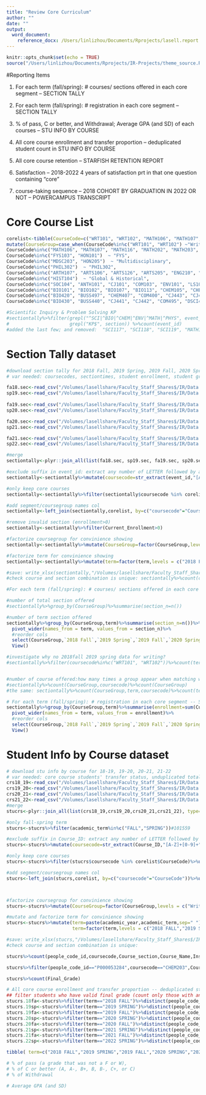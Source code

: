 ```yaml
---
title: "Review Core Curriculum"
author: ""
date: ""
output: 
  word_document:
    reference_docx: /Users/linlizhou/Documents/Rprojects/lasell.report.IN-USE.docx
---
```


```r
knitr::opts_chunk$set(echo = TRUE)
source("/Users/linlizhou/Documents/Rprojects/IR-Projects/theme_source.R") #run code from saved theme and library
```




#Reporting Items

1. For each term (fall/spring): # courses/ sections offered in each core segment -- SECTION TALLY
2. For each term (fall/spring): # registration in each core segment -- SECTION TALLY 

3.  % of pass, C or better, and Withdrawal; Average GPA (and SD) of each courses -- STU INFO BY COURSE
4. All core course enrollment and transfer proportion -- deduplicated student count in STU INFO BY COURSE

5. All core course retention -- STARFISH RETENTION REPORT
6. Satisfaction -- 2018-2022 4 years of satisfaction prt in that one question containing "core"
6. course-taking sequence -- 2018 COHORT BY GRADUATION IN 2022 OR NOT -- POWERCAMPUS TRANSCRIPT

# Core Course List

```r
corelist<-tibble(CourseCode=c("WRT101", "WRT102", "MATH106", "MATH107", "MATH116", "MATH202", "MATH203", "MATH203", "MATH205", "MATH208", "MATH209", "FYS103", "HON101", "MDSC203", "HON205", "PHIL302", "ARTH107", "ARTS106", "ARTS126", "ARTS205", "ENG210", "ENG217", "ENG218", "ENG225", "MUS101", "MUS102", "MUS109", "MUS203", "PERF107", "PERF111", "PERF202", "PERF203", "HIST104", "SOC104", "ANTH101", "CJ101", "COM103", "ENV101", "LS101", "PSYC101", "SOC101", "SOC102", "BIO101", "BIO102", "BIO107", "BIO113", "CHEM105", "CHEM203", "ENV206", "ENV211", "ENV220", "MATH109", "PHYS111", "PHYS112", "SCI103", "SCI104", "SCI105", "SCI106", "SCI107", "SCI114", "SCI115", "SCI117", "SCI118", "SCI119", "BIO420", "BUSS497", "CHEM407", "COM400", "CJ443", "CJ444", "DSCI499", "ED496", "ED498", "ED482", "ED484", "ED427", "EXSC410", "EXSC425", "FASH415", "FSCI407", "GRAP400", "HS415", "HS425", "HUM400", "LS443", "LS444", "BIO430", "BUSS440", "CJ441", "CJ442", "COM495", "DSCI409", "ED494", "ENG402", "EXSC430", "FASH427", "FSCI480", "GLBS401", "GRAP404", "HIST401", "HS427", "HUM419", "HUM420", "LS441", "LS442", "MATH399")) %>%
mutate(CourseGroup=case_when(CourseCode%in%c("WRT101", "WRT102") ~"Writing", 
CourseCode%in%c("MATH106", "MATH107", "MATH116", "MATH202", "MATH203", "MATH203", "MATH205", "MATH208", "MATH209") ~"Math", 
CourseCode%in%c("FYS103", "HON101")  ~ "FYS", 
CourseCode%in%c("MDSC203", "HON205")  ~ "Multidisciplinary", 
CourseCode%in%c("PHIL302")  ~ "PHIL302", 
CourseCode%in%c("ARTH107", "ARTS106", "ARTS126", "ARTS205", "ENG210", "ENG217", "ENG218", "ENG225", "MUS101", "MUS102", "MUS109", "MUS203", "PERF107", "PERF111", "PERF202", "PERF203")  ~ "Aesthetics & Creativity", 
CourseCode%in%c("HIST104")  ~ "Global & Historical", 
CourseCode%in%c("SOC104", "ANTH101", "CJ101", "COM103", "ENV101", "LS101", "PSYC101", "SOC101", "SOC102")  ~ "Individuals & Society", 
CourseCode%in%c("BIO101", "BIO102", "BIO107", "BIO113", "CHEM105", "CHEM203", "ENV206", "ENV211", "ENV220", "MATH109", "PHYS111", "PHYS112", "SCI103", "SCI104", "SCI105", "SCI106", "SCI107", "SCI114", "SCI115", "SCI117", "SCI118", "SCI119")  ~ "Scientific Inquiry & Problem Solving",
CourseCode%in%c("BIO420", "BUSS497", "CHEM407", "COM400", "CJ443", "CJ444", "DSCI499", "ED496", "ED498", "ED482", "ED484", "ED427", "EXSC410", "EXSC425", "FASH415", "FSCI407", "GRAP400", "HS415", "HS425", "HUM400", "LS443", "LS444")  ~ "Internship", 
CourseCode%in%c("BIO430", "BUSS440", "CJ441", "CJ442", "COM495", "DSCI409", "ED494", "ENG402", "EXSC430", "FASH427", "FSCI480", "GLBS401", "GRAP404", "HIST401", "HS427", "HUM419", "HUM420", "LS441", "LS442", "MATH399")  ~ "Capstone"))

#Scientific Inquiry & Problem Solving KP
#sectiontally%>%filter(grepl("^SCI|^BIO|^CHEM|^ENV|^MATH|^PHYS", event_id), 
#                      grepl("KP$", section)) %>%count(event_id)
#added the last few; and removed:  "SCI117", "SCI118", "SCI119", "MATH109", "SCI107"  in Scientific Inquiry & Problem Solving KP
```

# Section Tally dataset

```r
#download section tally for 2018 Fall, 2019 Spring, 2019 Fall, 2020 Spring, 2020 Fall, 2021 Spring, 2021 Fall, 2022 Spring
# var needed: coursecodes, sectiontimes, student enrollment, student grades

fa18.sec<-read_csv("/Volumes/lasellshare/Faculty_Staff_Shares$/IR/Data and Analyses/Program Review/2022 Core Curriculum/data files/Section Tally18fall.csv", skip = 2)%>%mutate(term="2018 Fall")
sp19.sec<-read_csv("/Volumes/lasellshare/Faculty_Staff_Shares$/IR/Data and Analyses/Program Review/2022 Core Curriculum/data files/Section Tally19sp.csv", skip = 2)%>%mutate(term="2019 Spring")
  
fa19.sec<-read_csv("/Volumes/lasellshare/Faculty_Staff_Shares$/IR/Data and Analyses/Program Review/2022 Core Curriculum/data files/Section Tally19fall.csv", skip = 2)%>%mutate(term="2019 Fall")
sp20.sec<-read_csv("/Volumes/lasellshare/Faculty_Staff_Shares$/IR/Data and Analyses/Program Review/2022 Core Curriculum/data files/Section Tally20sp.csv", skip = 2)%>%mutate(term="2020 Spring")

fa20.sec<-read_csv("/Volumes/lasellshare/Faculty_Staff_Shares$/IR/Data and Analyses/Program Review/2022 Core Curriculum/data files/Section Tally20fall.csv", skip = 2)%>%mutate(term="2020 Fall")
sp21.sec<-read_csv("/Volumes/lasellshare/Faculty_Staff_Shares$/IR/Data and Analyses/Program Review/2022 Core Curriculum/data files/Section Tally21sp.csv", skip = 2)%>%mutate(term="2021 Spring")

fa21.sec<-read_csv("/Volumes/lasellshare/Faculty_Staff_Shares$/IR/Data and Analyses/Program Review/2022 Core Curriculum/data files/Section Tally21fall.csv", skip = 2)%>%mutate(term="2021 Fall")
sp22.sec<-read_csv("/Volumes/lasellshare/Faculty_Staff_Shares$/IR/Data and Analyses/Program Review/2022 Core Curriculum/data files/Section Tally22sp.csv", skip = 2)%>%mutate(term="2022 Spring")

#merge
sectiontally<-plyr::join_all(list(fa18.sec, sp19.sec, fa19.sec, sp20.sec, fa20.sec, sp21.sec, fa21.sec, sp22.sec), type="full")#6246 rows

#exclude suffix in event_id: extract any number of LETTER followed by any number of NUMBER 
sectiontally<-sectiontally%>%mutate(coursecode=str_extract(event_id,"[A-Z]+[0-9]+"))#check: %>%count(coursecode)

#only keep core courses
sectiontally<-sectiontally%>%filter(sectiontally$coursecode %in% corelist$CourseCode)%>%unique()#check: %>%count(coursecode)#1338 rows

#add segment/coursegroup names col
sectiontally<-left_join(sectiontally,corelist, by=c("coursecode"="CourseCode"))%>%unique()#1338 rows

#remove invalid section (enrollment>0)
sectiontally<-sectiontally%>%filter(Current_Enrollment>0)

#factorize coursegroup for convinience showing
sectiontally<-sectiontally%>%mutate(CourseGroup=factor(CourseGroup,levels = c("Writing","Math","FYS","Multidisciplinary","PHIL302","Aesthetics & Creativity","Global & Historical","Individuals & Society","Scientific Inquiry & Problem Solving","Internship","Capstone")))

#factorize term for convinience showing
sectiontally<-sectiontally%>%mutate(term=factor(term,levels = c("2018 Fall","2019 Spring","2019 Fall","2020 Spring","2020 Fall","2021 Spring","2021 Fall","2022 Spring")))

#save: write_xlsx(sectiontally,"/Volumes/lasellshare/Faculty_Staff_Shares$/IR/Data and Analyses/Program Review/2022 Core Curriculum/data files/Section Tally_18FA-22SP_Core Curriculum.xlsx")
#check course and section combination is unique: sectiontally%>%count(coursecode,section,class_time,instructor,course_start_date,event_long_name)%>%filter(n>1)
```


```r
#For each term (fall/spring): # courses/ sections offered in each core segment -- SECTION TALLY

#number of total section offered
#sectiontally%>%group_by(CourseGroup)%>%summarise(section_n=n())

#number of term section offered
sectiontally%>%group_by(CourseGroup,term)%>%summarise(section_n=n())%>%
  pivot_wider(names_from = term, values_from = section_n)%>%
  #reorder cols
  select(CourseGroup,`2018 Fall`,`2019 Spring`,`2019 Fall`,`2020 Spring`,`2020 Fall`,`2021 Spring`,`2021 Fall`,`2022 Spring`)%>%
  View()

#investigate why no 2018fall 2019 spring data for writing?
#sectiontally%>%filter(coursecode%in%c("WRT101", "WRT102"))%>%count(term,coursecode)


#number of course offered:how many times a group appear when matching with unique coursecodes
#sectiontally%>%count(CourseGroup,coursecode)%>%count(CourseGroup)
#the same: sectiontally%>%count(CourseGroup,term,coursecode)%>%count(term,CourseGroup)#how many times a group appear when matching with unique coursecodes
```


```r
# For each term (fall/spring): # registration in each core segment -- SECTION TALLY 
sectiontally%>%group_by(CourseGroup,term)%>%summarise(enrollment=sum(Current_Enrollment))%>%
  pivot_wider(names_from = term, values_from = enrollment)%>%
  #reorder cols
  select(CourseGroup,`2018 Fall`,`2019 Spring`,`2019 Fall`,`2020 Spring`,`2020 Fall`,`2021 Spring`,`2021 Fall`,`2022 Spring`)%>%
  View()
```

# Student Info by Course dataset

```r
# download stu info by course for 18-19, 19-20, 20-21, 21-22
# var needed: core course students' transfer status, unduplicated total enroll
crs18_19<-read_csv("/Volumes/lasellshare/Faculty_Staff_Shares$/IR/Data and Analyses/Program Review/2022 Core Curriculum/data files/Student Info by Course and Fiscal Year18-19.csv")
crs19_20<-read_csv("/Volumes/lasellshare/Faculty_Staff_Shares$/IR/Data and Analyses/Program Review/2022 Core Curriculum/data files/Student Info by Course and Fiscal Year19-20.csv")
crs20_21<-read_csv("/Volumes/lasellshare/Faculty_Staff_Shares$/IR/Data and Analyses/Program Review/2022 Core Curriculum/data files/Student Info by Course and Fiscal Year20-21.csv")
crs21_22<-read_csv("/Volumes/lasellshare/Faculty_Staff_Shares$/IR/Data and Analyses/Program Review/2022 Core Curriculum/data files/Student Info by Course and Fiscal Year21-22.csv")
#merge
stucrs<-plyr::join_all(list(crs18_19,crs19_20,crs20_21,crs21_22), type="full")#110588 rows

#only fall-spring term
stucrs<-stucrs%>%filter(academic_term%in%c("FALL","SPRING"))#101559

#exclude suffix in Course_ID: extract any number of LETTER followed by any number of NUMBER 
stucrs<-stucrs%>%mutate(coursecode=str_extract(Course_ID,"[A-Z]+[0-9]+"))#check: %>%count(coursecode)

#only keep core courses
stucrs<-stucrs%>%filter(stucrs$coursecode %in% corelist$CourseCode)%>%unique()#check: %>%count(coursecode)#29424 rows

#add segment/coursegroup names col
stucrs<-left_join(stucrs,corelist, by=c("coursecode"="CourseCode"))%>%unique()#29424 rows



#factorize coursegroup for convinience showing
stucrs<-stucrs%>%mutate(CourseGroup=factor(CourseGroup,levels = c("Writing","Math","FYS","Multidisciplinary","PHIL302","Aesthetics & Creativity","Global & Historical","Individuals & Society","Scientific Inquiry & Problem Solving","Internship","Capstone")))

#mutate and factorize term for convinience showing
stucrs<-stucrs%>%mutate(term=paste(academic_year,academic_term,sep=" "),
                        term=factor(term,levels = c("2018 FALL","2019 SPRING","2019 FALL","2020 SPRING","2020 FALL","2021 SPRING","2021 FALL","2022 SPRING")))

#save: write_xlsx(stucrs,"/Volumes/lasellshare/Faculty_Staff_Shares$/IR/Data and Analyses/Program Review/2022 Core Curriculum/data files/StudentInfoCourse_18FA-22SP_Core Curriculum.xlsx")
#check course and section combination is unique: 

stucrs%>%count(people_code_id,coursecode,Course_section,Course_Name,Instructor_ids,Add_Drop, term)%>%filter(n>1)

stucrs%>%filter(people_code_id=="P000053284",coursecode=="CHEM203",Course_section=="B",term=="2019 FALL")

stucrs%>%count(Final_Grade)
```

```r
# All core course enrollment and transfer proportion -- deduplicated student count in STU INFO BY COURSE
## filter students who have valid final grade (count only those with an A in the Add_Drop column--hopefually they all have a nonNA final grade), and deduplicate them
stucrs.18fa<-stucrs%>%filter(term=="2018 FALL")%>%distinct(people_code_id)%>%nrow()
stucrs.19sp<-stucrs%>%filter(term=="2019 SPRING")%>%distinct(people_code_id)%>%nrow()
stucrs.19fa<-stucrs%>%filter(term=="2019 FALL")%>%distinct(people_code_id)%>%nrow()
stucrs.20sp<-stucrs%>%filter(term=="2020 SPRING")%>%distinct(people_code_id)%>%nrow()
stucrs.20fa<-stucrs%>%filter(term=="2020 FALL")%>%distinct(people_code_id)%>%nrow()
stucrs.21sp<-stucrs%>%filter(term=="2021 SPRING")%>%distinct(people_code_id)%>%nrow()
stucrs.21fa<-stucrs%>%filter(term=="2021 FALL")%>%distinct(people_code_id)%>%nrow()
stucrs.22sp<-stucrs%>%filter(term=="2022 SPRING")%>%distinct(people_code_id)%>%nrow()

tibble( term=c("2018 FALL","2019 SPRING","2019 FALL","2020 SPRING","2020 FALL","2021 SPRING","2021 FALL","2022 SPRING"),enrolled=c(stucrs.18fa,stucrs.19sp,stucrs.19fa,stucrs.20sp,stucrs.20fa,stucrs.21sp,stucrs.21fa,stucrs.22sp))%>%pivot_wider(names_from = term, values_from = enrolled)%>%View()
```


```r
# % of pass (a grade that was not a F or W), 
# % of C or better (A, A-, B+, B, B-, C+, or C)
# % of Withdrawal

# Average GPA (and SD)
```












